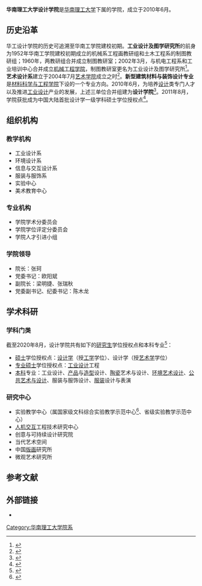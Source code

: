{{Infobox University Department
 |名称 = 华南理工大学设计学院
 |其他名称 = School of Design,<br />South China University of Technology
 |徽标 = [[File:SCUT_SD_Logo.png|160px]]
 |徽标说明 = 设计学院院徽
 |教师 = 70人<small>（2020年）</small>
 |标志 = 
 |网址 = [http://www2.scut.edu.cn/design 学院官网]
 |坐标 = 
 |地址 = {{CHN}}[[广东省|广东省]][[广州市|广州市]][[天河区|天河区]][[华南理工大学|华南理工大学]][[华南理工大学大学城校区|大学城校区]]B11
 |继续教育学生 = 
 |本科生 = 800余人<small>（2020年）</small>
 |研究生 = 200余人<small>（2020年）</small>
 |博士生 = 
 |学生 = 
 |院长 = 张珂
 |党委书记 = 欧阳斌
 |下属 = 
 |类型 = [[學院|學院]]
 |建立时间 = 2010年6月
 |隶属 = [[华南理工大学|华南理工大学]]
 |脚注 = 
}}
'''华南理工大学设计学院'''是[[华南理工大学|华南理工大学]]下属的学院，成立于2010年6月。

== 历史沿革 ==
华工设计学院的历史可追溯至华南工学院建校初期。'''工业设计及图学研究所'''的前身为1952年华南工学院建校初期成立的机械系工程画教研组和土木工程系的制图教研组；1960年，两教研组合并成立制图教研室；2002年3月，与机电工程系和工业培训中心合并成立[[华南理工大学机械与汽车工程学院|机械工程学院]]，制图教研室更名为工业设计及图学研究所<ref name="校史">{{Cite book |title=华南理工大学史：1952-1992 |author=刘战 |publisher=华南理工大学出版社 |year=1994 |isbn=9787562307006 |location=广州}}</ref>{{rp|455}}。'''艺术设计系'''建立于2004年7月[[华南理工大学艺术学院|艺术学院]]成立之时<ref>{{Cite web |title=在理工科沃土上开出娇艳的文科花朵 |url=https://news.scut.edu.cn/2016/1208/c73a35190/page.htm |accessdate=2020-04-10 |author=刘涛 |date=2016-12-08 |work=华南理工大学新闻网 |author2=许颖 |archive-date=2020-08-27 |archive-url=https://web.archive.org/web/20200827052314/https://news.scut.edu.cn/2016/1208/c73a35190/page.htm |dead-url=no }}</ref>。'''新型建筑材料与装饰设计专业'''是[[华南理工大学材料科学与工程学院|材料科学与工程学院]]下设的一个专业方向。2010年6月，为培养[[設計|设计]]类专门人才以及推进[[工业设计|工业设计]]产业的发展，上述三单位合并组建为'''设计学院'''<ref>{{Cite news |url=http://www.chinanews.com/edu/news/2010/06-25/2364409.shtml |title=华南理工大学设计学院面向全球招聘院长 |author=杨薇 卢庆雷 |date=2010-06-25 |work=中新网 |accessdate=2020-08-14}}</ref>。2011年8月，学院获批成为中国大陆首批设计学一级学科硕士学位授权点<ref>{{Cite web |title=学位授权点对应调整 华工获批8个一级学科 |url=http://news.scut.edu.cn/2014/0430/c42a3684/page.htm |accessdate=2020-08-14 |date=2014-04-30 |work=华南理工大学新闻网}}</ref>。

== 组织机构 ==
=== 教学机构 ===
* 工业设计系
* 环境设计系 
* 信息与交互设计系 
* 服装与服饰系
* 实验中心
* 美术教育中心

=== 专业机构 ===
* 学院学术分委员会
* 学院学位评定分委员会
* 学院人才引进小组

=== 学院领导 ===
* 院长：张珂
* 党委书记：欧阳斌
* 副院长：梁明捷、张瑞秋
* 党委副书记、纪委书记：陈木龙

== 学术科研 ==
=== 学科门类 ===
截至2020年8月，设计学院共有如下的[[研究生|研究生]]学位授权点和本科专业<ref name="学院介绍">{{Cite web |title=学院简介 |url=http://www2.scut.edu.cn/design/2759/list.htm |accessdate=2020-08-14 |work=华南理工大学设计学院 |archive-date=2020-02-26 |archive-url=https://web.archive.org/web/20200226071641/http://www2.scut.edu.cn/design/2759/list.htm |dead-url=no }}</ref>：
* [[硕士|硕士]]学位授权点：[[設計|设计学]]（授[[工学|工学]]学位）、设计学（授[[艺术学|艺术学]]学位）
* [[专业硕士|专业硕士]]学位授权点：[[工业设计|工业设计]]工程
* [[本科教育|本科]]专业：工业设计、[[产品|产品]]与[[造型艺术|造型]]设计、[[陶瓷工程|陶瓷]]艺术与设计、[[環境設計|环境艺术设计]]、[[公共藝術|公共艺术与设计]]、服装与服饰设计、[[服装|服装]]设计与表演

=== 研究中心 ===
* 实验教学中心（属国家级文科综合实验教学示范中心<ref>{{Cite web |title=教育部 财政部关于批准2009年度国家级实验教学示范中心建设单位的通知 |url=http://old.moe.gov.cn//publicfiles/business/htmlfiles/moe/s5661/201106/xxgk_120832.html |accessdate=2020-06-20 |date=2009-12-08 |publisher=中华人民共和国教育部 |dead-url=no |archive-url=https://web.archive.org/web/20171202221336/http://old.moe.gov.cn//publicfiles/business/htmlfiles/moe/s5661/201106/xxgk_120832.html |archive-date=2017-12-02 }}</ref>、省级实验教学示范中心）
* [[人机交互|人机交互]]工程技术研究中心
* 创意与可持续设计研究院
* 当代艺术空间
* 中国[[版画|版画]]研究所
* 微观艺术研究所

== 参考文献 ==
{{reflist}}

== 外部链接 ==
* {{official website|http://www2.scut.edu.cn/design}}

{{华南理工大学}}
[[Category:华南理工大学院系|Category:华南理工大学院系]]